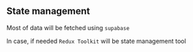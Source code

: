 ## State management

Most of data will be fetched using ```supabase```

In case, if needed ```Redux Toolkit``` will be state management tool
